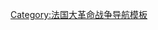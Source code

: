 {{Campaignbox
|name=Campaignbox Rhine Campaign of 1796
|title=[[1796年莱茵战役]]
|listclass = hlist
|battles=
* [[阿尔滕基兴之战|阿尔滕基兴]]
* [[毛达赫之战|毛达赫]]
* [[韦茨拉尔之战 (1796年)|韦茨拉尔]]
* [[第一次凱爾戰役|第一次凯尔]]
* [[拉施塔特之战 (1796年)|拉施塔特]]
* [[埃特林根之战|埃特林根]]
* [[内勒斯海姆之战|内勒斯海姆]]
* [[泰宁根之战|泰宁根]]
* [[安贝格之战|安贝格]]
* [[弗里德贝格之战 (巴伐利亚)|弗里德贝格]]
* [[维尔茨堡之战|维尔茨堡]]
* [[林堡之战 (1796年)|林堡]]
* [[第二次凯尔之战|第二次凯尔]]
* [[比伯拉赫之战 (1796年)|比伯拉赫]]
* [[埃门丁根之战|埃门丁根]]
* [[施林根之战|施林根]]
* [[于南格围城战 (1796–97年)|于南格]]
* [[凯尔围城战 (1796–97年)|第三次凯尔]]
}}<noinclude>
[[Category:法国大革命战争导航模板]]
</noinclude>